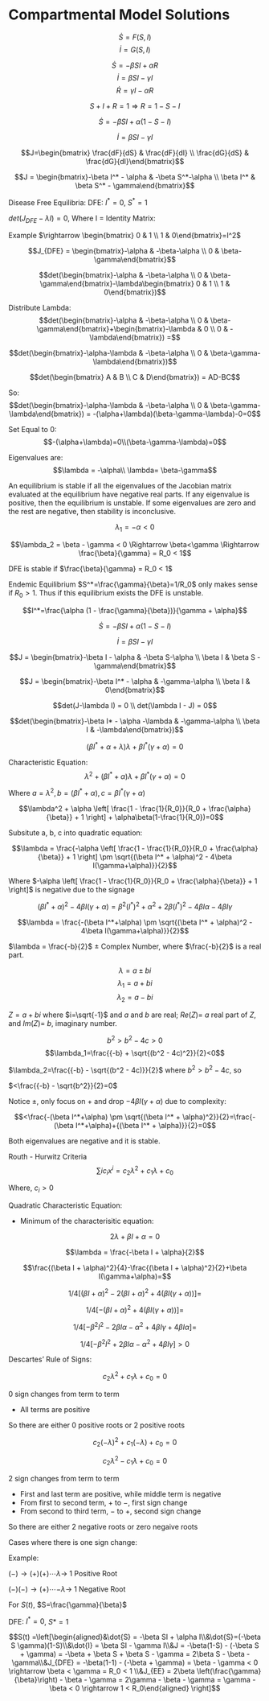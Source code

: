 # Compartmental Model Solutions

$$\dot{S}=F(S,I)$$
$$\dot{I}=G(S,I)$$

$$\dot{S} = -\beta SI + \alpha R$$
$$\dot{I} = \beta SI - \gamma I$$
$$\dot{R} = \gamma I - \alpha R$$

$$S+I+R=1 \Rightarrow R=1-S-I$$

$$\dot{S} = -\beta SI + \alpha(1-S-I)$$

$$\dot{I} = \beta SI - \gamma I$$

$$J=\begin{bmatrix} \frac{dF}{dS} & \frac{dF}{dI} \\ \frac{dG}{dS} & \frac{dG}{dI}\end{bmatrix}$$

$$J = \begin{bmatrix}-\beta I^* - \alpha & -\beta S^*-\alpha \\ \beta I^* & \beta S^* - \gamma\end{bmatrix}$$

Disease Free Equilibria:
DFE: $I^* = 0$, $S^* = 1$

$det(J_{DFE} - \lambda I) = 0$, Where I = Identity Matrix:

Example $\rightarrow \begin{bmatrix} 0 & 1 \\ 1 & 0\end{bmatrix}=I^2$

$$J_{DFE} = \begin{bmatrix}-\alpha & -\beta-\alpha \\ 0 & \beta-\gamma\end{bmatrix}$$

$$det(\begin{bmatrix}-\alpha & -\beta-\alpha \\ 0 & \beta-\gamma\end{bmatrix}-\lambda\begin{bmatrix} 0 & 1 \\ 1 & 0\end{bmatrix})$$

Distribute Lambda:
$$det(\begin{bmatrix}-\alpha & -\beta-\alpha \\ 0 & \beta-\gamma\end{bmatrix}+\begin{bmatrix}-\lambda & 0 \\ 0 & -\lambda\end{bmatrix}) =$$

$$det(\begin{bmatrix}-\alpha-\lambda & -\beta-\alpha \\ 0 & \beta-\gamma-\lambda\end{bmatrix})$$

$$det(\begin{bmatrix} A & B \\ C & D\end{bmatrix}) = AD-BC$$

So:
$$det(\begin{bmatrix}-\alpha-\lambda & -\beta-\alpha \\ 0 & \beta-\gamma-\lambda\end{bmatrix}) = -(\alpha+\lambda)(\beta-\gamma-\lambda)-0=0$$

Set Equal to 0:
$$-(\alpha+\lambda)=0\\(\beta-\gamma-\lambda)=0$$

Eigenvalues are:
$$\lambda = -\alpha\\ \lambda= \beta-\gamma$$

An equilibrium is stable if all the eigenvalues of the Jacobian matrix evaluated at the equilibrium have negative real parts. If any eigenvalue is positive, then the equilibrium is unstable. If some eigenvalues are zero and the rest are negative, then stability is inconclusive.

$$\lambda_1 = -\alpha < 0$$

$$\lambda_2 = \beta - \gamma < 0 \Rightarrow \beta<\gamma \Rightarrow \frac{\beta}{\gamma} = R_0 < 1$$

DFE is stable if $\frac{\beta}{\gamma} = R_0 < 1$

Endemic Equilibrium
$S^*=\frac{\gamma}{\beta}=1/R_0$ only makes sense if $R_0>1$. Thus if this equilibrium exists the DFE is unstable.

$$I^*=\frac{\alpha (1 - \frac{\gamma}{\beta})}{\gamma + \alpha}$$

$$\dot{S} = -\beta SI + \alpha(1-S-I)$$

$$\dot{I} = \beta SI - \gamma I$$

$$J = \begin{bmatrix}-\beta I - \alpha & -\beta S-\alpha \\ \beta I & \beta S - \gamma\end{bmatrix}$$

$$J = \begin{bmatrix}-\beta I^* - \alpha & -\gamma-\alpha \\ \beta I & 0\end{bmatrix}$$

$$det(J-\lambda I) = 0 \\ det(\lambda I - J) = 0$$

$$det(\begin{bmatrix}-\beta I* - \alpha -\lambda & -\gamma-\alpha \\ \beta I & -\lambda\end{bmatrix})$$

$$(\beta I^* + \alpha + \lambda)\lambda + \beta I^*(\gamma+\alpha) = 0$$

Characteristic Equation:
$$\lambda^2 + (\beta I^* + \alpha)\lambda + \beta I^*(\gamma+\alpha) = 0$$

Where $a=\lambda^2, b=(\beta I^* + \alpha), c=\beta I^*(\gamma+\alpha)$

$$\lambda^2 + \alpha \left[ \frac{1 - \frac{1}{R_0}}{R_0 + \frac{\alpha}{\beta}} + 1 \right] + \alpha\beta(1-\frac{1}{R_0})=0$$

Subsitute a, b, c into quadratic equation:

$$\lambda = \frac{-\alpha \left[ \frac{1 - \frac{1}{R_0}}{R_0 + \frac{\alpha}{\beta}} + 1 \right] \pm \sqrt{(\beta I^* + \alpha)^2 - 4\beta I(\gamma+\alpha)}}{2}$$

Where $-\alpha \left[ \frac{1 - \frac{1}{R_0}}{R_0 + \frac{\alpha}{\beta}} + 1 \right]$ is negative due to the signage

$$(\beta I^* + \alpha)^2 - 4\beta I(\gamma+\alpha) = \beta^2 (I^*)^2 + \alpha^2 + 2\beta(I^*)^2 - 4\beta I \alpha - 4\beta I \gamma$$

$$\lambda = \frac{-(\beta I^*+\alpha) \pm \sqrt{(\beta I^* + \alpha)^2 - 4\beta I(\gamma+\alpha)}}{2}$$

$\lambda = \frac{-b}{2}$ $\pm$ Complex Number, where $\frac{-b}{2}$ is a real part.

$$\lambda=a \pm bi$$
$$\lambda_1 = a + bi$$
$$\lambda_2=a-bi$$

$Z=a+bi$ where $i=\sqrt{-1}$ and $a$ and $b$ are real;
$Re(Z)=$ $a$ real part of $Z$, and $Im(Z)=$ $b$, imaginary number.

$$b^2>b^2-4c>0$$
$$\lambda_1=\frac{{-b} + \sqrt{(b^2 - 4c)^2}}{2}<0$$

$\lambda_2=\frac{{-b} - \sqrt{(b^2 - 4c)}}{2}$ where $b^2>b^2 - 4c$, so

$<\frac{{-b} - \sqrt{b^2}}{2}=0$

Notice $\pm$, only focus on $+$ and drop $- 4\beta I(\gamma+\alpha)$ due to complexity:

$$<\frac{-(\beta I^*+\alpha) \pm \sqrt{(\beta I^* + \alpha)^2}}{2}=\frac{-(\beta I^*+\alpha)+{(\beta I^* + \alpha)}}{2}=0$$

Both eigenvalues are negative and it is stable.

Routh - Hurwitz Criteria
$$\sum{i}c_ix^i=c_2\lambda^2 + c_1\lambda + c_0$$

Where, $c_i>0$

Quadratic Characteristic Equation:

- Minimum of the characterisitic equation:

$$2\lambda + \beta I + \alpha = 0$$

$$\lambda = \frac{-\beta I + \alpha}{2}$$

$$\frac{(\beta I + \alpha)^2}{4}-\frac{(\beta I + \alpha)^2}{2}+\beta I(\gamma+\alpha)=$$

$$1/4[(\beta I+\alpha)^2-2(\beta I+\alpha)^2+4(\beta I(\gamma+\alpha))]=$$

$$1/4[-(\beta I+\alpha)^2+4(\beta I(\gamma+\alpha))]=$$

$$1/4[-\beta^2 I^2 - 2\beta I \alpha -\alpha^2 + 4\beta I \gamma + 4 \beta I \alpha]=$$

$$1/4[-\beta^2 I^2 + 2\beta I \alpha -\alpha^2 + 4\beta I \gamma]>0$$

Descartes' Rule of Signs:

$$c_2\lambda^2 + c_1\lambda + c_0 = 0$$

0 sign changes from term to term

- All terms are positive

So there are either 0 positive roots or 2 positive roots

$$c_2(-\lambda)^2+c_1(-\lambda)+c_0=0$$

$$c_2\lambda^2-c_1\lambda+c_0=0$$

2 sign changes from term to term

- First and last term are positive, while middle term is negative
- From first to second term, $+$ to $-$, first sign change
- From second to third term, $-$ to $+$, second sign change

So there are either 2 negative roots or zero negaive roots

Cases where there is one sign change:

Example:

$(-) \rightarrow (+) (+)$$\cdots$$\lambda \rightarrow$ 1 Positive Root

$(-) (-) \rightarrow (+)$$\cdots$$-\lambda \rightarrow$ 1 Negative Root

For $S(t)$, $S=\frac{\gamma}{\beta}$

DFE: $I^*=0$, $S*=1$

$$S(t) =\left[\begin{aligned}&\dot{S} = -\beta SI + \alpha I\\&\dot{S}=(-\beta S \gamma)(1-S)\\&\dot{I} = \beta SI - \gamma I\\&J = -\beta(1-S) - (-\beta S + \gamma) = -\beta + \beta S + \beta S - \gamma = 2\beta S - \beta - \gamma\\&J_{DFE} = -\beta(1-1) - (-\beta + \gamma) = \beta - \gamma < 0 \rightarrow \beta < \gamma = R_0 < 1 \\&J_{EE} = 2\beta \left(\frac{\gamma}{\beta}\right) - \beta - \gamma = 2\gamma - \beta - \gamma = \gamma - \beta < 0 \rightarrow 1 < R_0\end{aligned} \right]$$